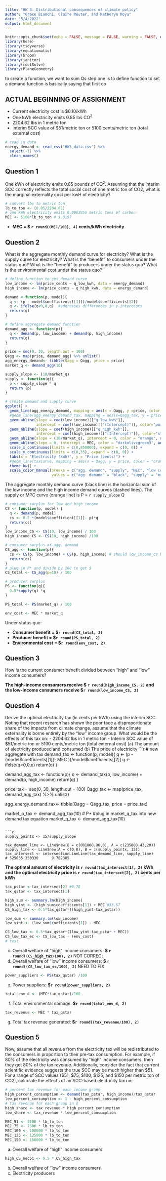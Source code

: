 ```yaml
---
title: "HW 3: Distributional consequences of climate policy"
author: "Grace Bianchi, Claire Meuter, and Katheryn Moya"
date: "5/4/2022"
output: html_document
---
```


```r
knitr::opts_chunk$set(echo = FALSE, message = FALSE, warning = FALSE, options(scipen=999))
library(here)
library(tidyverse)
library(equatiomatic)
library(broom)
library(janitor)
library(rootSolve)
library(PlaneGeometry)
```

to create a function, we want to sum Qs
step one is to define function to set a demand
function is basically saying that first co


## ACTUAL BEGINNING OF ASSIGNMENT
- Current electricity cost is $0.10/kWh
- One kWh electricity emits 0.85 lbs CO^2^
- 2204.62 lbs in 1 metric ton 
- Interim SCC value of $51/metric ton or 5100 cents/metric ton (total external cost)

```r
# read in data
energy_demand <- read_csv("HW3_data.csv") %>% 
  select(-1) %>% 
  clean_names()
```

## Question 1
One kWh of electricity emits 0.85 pounds of CO^2^. Assuming that the interim SCC correctly reflects the total social cost of one metric ton of CO2, what is the marginal externality cost per kwH of electricity?

```r
# convert lbs to metric ton
lb_to_ton <- (0.85/2204.62) 
# one kWh electricity emits 0.0003856 metric tons of carbon
MEC <- 5100*lb_to_ton # $.0197
``` 

- **MEC = $ `r round((MEC/100), 4)` cents/kWh electricity**

## Question 2

What is the aggregate monthly demand curve for electricity? What is the supply curve for electricity? What is the “benefit” to consumers under the status quo? What is the “benefit” to producers under the status quo? What is the environmental cost under the status quo?

```r
# define function to get demand curve
low_income <- lm(price_cents ~ q_low_kwh, data = energy_demand)
high_income <- lm(price_cents ~ q_high_kwh, data = energy_demand)

demand <-function(p, model){
  q <- (p - model$coefficients[[1]])/model$coefficients[[2]]
  q <- ifelse(q<0,0,q)  #addresses differences in y-intercepts
  return(q)
}

# define aggregate demand function
demand_agg <- function(p){
  q <- demand(p, low_income) + demand(p, high_income)
  return(q)
}

price = seq(0, 30, length.out = 100)
Qagg <- map(price, demand_agg) %>% unlist()
agg_energy_demand<- tibble(Qagg = Qagg, price = price)
market_q <- demand_agg(10)

supply_slope <- (10/market_q)
supply <- function(q){
  p <- supply_slope * q
  return (p)
}

```

```r
# create demand and supply curve
ggplot() +
  geom_line(agg_energy_demand, mapping = aes(x = Qagg, y =price, color = "agg. Demand")) +# Agg demand
  #geom_line(agg_energy_demand_tax, mapping = aes(x=Qagg_tax, y = price_tax, color = "taxed agg. demand")) + #taxed agg demand
  geom_abline(slope = coef(low_income)[["q_low_kwh"]], 
              intercept = coef(low_income)[["(Intercept)"]], color="purple", linetype="twodash") + # Low consumer demand
  geom_abline(slope = coef(high_income)[["q_high_kwh"]], 
              intercept = coef(high_income)[["(Intercept)"]], color="steelblue", linetype="twodash") + # High consumer demand
  geom_abline(slope = (10/market_q), intercept = 0, color = "orange", aes(value = "supply")) + # supply curve
  geom_abline(slope = 0, intercept = MEC, color = "darkolivegreen3", aes(value = "MEC")) + # MEC
  scale_x_continuous(limits = c(0,850000), expand = c(0, 0)) +
  scale_y_continuous(limits = c(0,35), expand = c(0, 0)) +
  labs(x = "Electricity (kWh)", y = "Price (cents)") +
  #geom_line(taxcurve, mapping = aes(x = Qagg, y = price, color = "orange"))+
  theme_bw() +
  scale_color_manual(breaks = c("agg. demand", "supply", "MEC", "low consumer demand", "high consumer demand"),
                     values = c("agg. demand" = "black", "supply" = "orange", "MEC" = "darkolivegreen3", "high consumer demand" = "steelblue", "low consumer demand" = "purple"))

```

The aggregate monthly demand curve (black line) is the horizontal sum of the low income and the high income demand curves (dashed lines). The supply or MPC curve (orange line) is P = `r supply_slope` Q


```r
# consumer surplus for low and high income
CS <- function(p, model) {
  q <- demand(p, model)
  cs <- 0.5 *(model$coefficient[[1]]- p)*q
  return(cs)
}
low_income_CS <- CS(10, low_income) / 100
high_income_CS <- CS(10, high_income) /100

# consumer surplus of agg. demand
CS_agg <- function(p){
  cs <- CS(p, low_income) + CS(p, high_income) # should low_income_cs be used here instead of initial demand
  return(cs)
}
# plug in P* and divide by 100 to get $
CS_total <- CS_agg(p=10) / 100

# producer surplus
PS <- function(q){
  0.5*supply(q) *q
}

PS_total <- PS(market_q) / 100

env_cost <- MEC * market_q

```


Under status quo:

- **Consumer benefit = $`r round(CS_total, 2)` **
- **Producer benefit = $`r round(PS_total, 2)` **
- **Environmental cost = $`r round(env_cost, 2)` **

## Question 3
How is the current consumer benefit divided between “high” and “low” income consumers?

**The high-income consumers receive $ `r round(high_income_CS, 2)` and the
low-income consumers receive $`r round(low_income_CS, 2)`**

## Question 4 
Derive the optimal electricity tax (in cents per kWh) using the interim SCC. Noting that recent research has shown the poor face a disproportionate share of the impacts from climate change, assume that the climate externality is borne entirely by the “low” income group. What would be the effects of this tax on:
- 2204.62 lbs in 1 metric ton 
- Interim SCC value of $51/metric ton or 5100 cents/metric ton (total external cost)
(a) The amount of electricity produced and consumed
(b) The price of electricity
```r

# new aggregate with tax 
demand_tax <- function(p, model){
  q <- (p - (model$coefficients[[1]]- MEC ))/model$coefficients[[2]]
  q <- ifelse(q<0,0,q)
  return(q)
}

demand_agg_tax <- function(p){
  q <- demand_tax(p, low_income) + demand(p, high_income) 
  return(q)
}

price_tax = seq(0, 30, length.out = 100)
Qagg_tax <- map(price_tax, demand_agg_tax) %>% unlist()

agg_energy_demand_tax<- tibble(Qagg = Qagg_tax, price = price_tax)

market_p_tax <- demand_agg_tax(10) # P*
#plug in market_q_tax into new demand tax equation
market_q_tax <- demand_agg_tax(10)

```

```r
supply_pointx <- 15/supply_slope

tax_demand_line <- Line$new(B = c(801868.98,0), A = c(235880.43,20))
supply_line <- Line$new(A = c(0,0), B = c(supply_pointx, 15))
tax_intersect <- intersectionLineLine(tax_demand_line, supply_line)
# 525035.350330      9.782305
```

**The optimal amount of electricity is `r round(tax_intersect[1], 2)` kWh
and the optimal electricity price is `r round(tax_intersect[2], 2)` cents per kWh**


```r
tax_pstar <-tax_intersect[2] #9.78
tax_qstar <- tax_intersect[1] 

high_sum <- summary.lm(high_income)
high_yint <- (high_sum$coefficients[1]) + MEC #33.57
CS_high_tax <- 0.5*tax_qstar*((high_yint-tax_pstar)) 

low_sum <- summary.lm(low_income)
low_yint <- (low_sum$coefficients[1]) - MEC

CS_low_tax <- 0.5*tax_qstar*((low_yint-tax_pstar + MEC))
CS_low_tax_ec <- CS_low_tax - (env_cost)
# test
```
(c) Overall welfare of "high" income consumers: **$ `r round((CS_high_tax/100), 2)` ** NOT CORRECt
(d) Overall welfare of "low" income consumers: **$ `r round((CS_low_tax_ec/100), 2)` ** NEED TO FIX

```r
power_suppliers <- PS(tax_qstar) /100
```

(e) Power suppliers: **$`r round(power_suppliers, 2)`**

```r
total_env_d <- (MEC*tax_qstar)/100
```

(f) Total environmental damage: **$`r round(total_env_d, 2)`**

```r
tax_revenue <- MEC * tax_qstar
```

(g) Total tax revenue generated: **$`r round((tax_revenue/100), 2)`**

## Question 5
Now, assume that all revenue from the electricity tax will be redistributed to the consumers in proportion to their pre-tax consumption. For example, if 80% of the electricity was consumed by “high” income consumers, then they get 80% of the tax revenue. Additionally, consider the fact that current scientific evidence suggests the true SCC may be much higher than $51. For a range of SCC values ($51, $75, $100, $125, and $150 per metric ton of CO2), calculate the effects of an SCC-based electricity tax on:

```r
# percent tax revenue for each income group
high_percent_consumption <- demand(tax_pstar, high_income)/tax_qstar
low_percent_consumption <- 1 - high_percent_consumption
# tax revenue for each group in $
high_share <- tax_revenue * high_percent_consumption
low_share <- tax_revenue * low_percent_consumption

MEC_51 <- 5100 * lb_to_ton
MEC_75 <- 7500 * lb_to_ton
MEC_100 <- 100000 * lb_to_ton
MEC_125 <- 125000 * lb_to_ton
MEC_150 <- 150000 * lb_to_ton
```

(a) Overall welfare of “high” income consumers

```r
high_CS_mec51 <- 0.5 * CS_high_tax
```

(b) Overall welfare of “low” income consumers
(c) Electricity producers